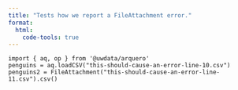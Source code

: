 ```yaml
---
title: "Tests how we report a FileAttachment error."
format:
  html:
    code-tools: true
---
```


```ojs
import { aq, op } from '@uwdata/arquero'
penguins = aq.loadCSV("this-should-cause-an-error-line-10.csv")
penguins2 = FileAttachment("this-should-cause-an-error-line-11.csv").csv()
```
